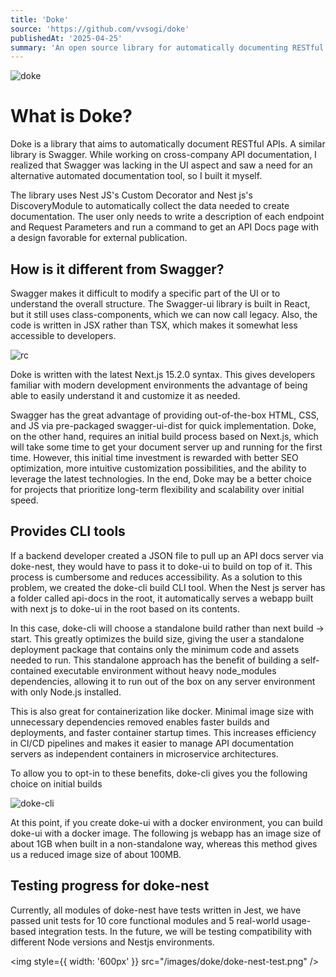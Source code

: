 ```yaml
---
title: 'Doke'
source: 'https://github.com/vvsogi/doke'
publishedAt: '2025-04-25'
summary: 'An open source library for automatically documenting RESTful APIs'
---
```


![doke](/images/doke/doke-example.png)

# What is Doke?

Doke is a library that aims to automatically document RESTful APIs. A similar library is Swagger. While working on cross-company API documentation, I realized that Swagger was lacking in the UI aspect and saw a need for an alternative automated documentation tool, so I built it myself.

The library uses Nest JS's Custom Decorator and Nest js's DiscoveryModule to automatically collect the data needed to create documentation. The user only needs to write a description of each endpoint and Request Parameters and run a command to get an API Docs page with a design favorable for external publication.

## How is it different from Swagger?

Swagger makes it difficult to modify a specific part of the UI or to understand the overall structure. The Swagger-ui library is built in React, but it still uses class-components, which we can now call legacy. Also, the code is written in JSX rather than TSX, which makes it somewhat less accessible to developers.

![rc](/images/doke/class-components.png)

Doke is written with the latest Next.js 15.2.0 syntax. This gives developers familiar with modern development environments the advantage of being able to easily understand it and customize it as needed.

Swagger has the great advantage of providing out-of-the-box HTML, CSS, and JS via pre-packaged swagger-ui-dist for quick implementation. Doke, on the other hand, requires an initial build process based on Next.js, which will take some time to get your document server up and running for the first time. However, this initial time investment is rewarded with better SEO optimization, more intuitive customization possibilities, and the ability to leverage the latest technologies. In the end, Doke may be a better choice for projects that prioritize long-term flexibility and scalability over initial speed.
&nbsp;

## Provides CLI tools

If a backend developer created a JSON file to pull up an API docs server via doke-nest, they would have to pass it to doke-ui to build on top of it. This process is cumbersome and reduces accessibility. As a solution to this problem, we created the doke-cli build CLI tool. When the Nest js server has a folder called api-docs in the root, it automatically serves a webapp built with next js to doke-ui in the root based on its contents.

In this case, doke-cli will choose a standalone build rather than next build -> start. This greatly optimizes the build size, giving the user a standalone deployment package that contains only the minimum code and assets needed to run. This standalone approach has the benefit of building a self-contained executable environment without heavy node_modules dependencies, allowing it to run out of the box on any server environment with only Node.js installed.

This is also great for containerization like docker. Minimal image size with unnecessary dependencies removed enables faster builds and deployments, and faster container startup times. This increases efficiency in CI/CD pipelines and makes it easier to manage API documentation servers as independent containers in microservice architectures.

To allow you to opt-in to these benefits, doke-cli gives you the following choice on initial builds

![doke-cli](/images/doke/doke-cli.png)

At this point, if you create doke-ui with a docker environment, you can build doke-ui with a docker image. The following js webapp has an image size of about 1GB when built in a non-standalone way, whereas this method gives us a reduced image size of about 100MB.
&nbsp;

## Testing progress for doke-nest

Currently, all modules of doke-nest have tests written in Jest, we have passed unit tests for 10 core functional modules and 5 real-world usage-based integration tests. In the future, we will be testing compatibility with different Node versions and Nestjs environments.

<img style={{ width: '600px' }} src="/images/doke/doke-nest-test.png" />
